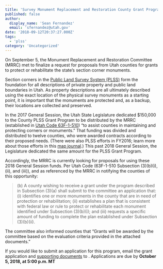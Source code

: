 ```yaml
---
title: 'Survey Monument Replacement and Restoration County Grant Program 2018 Updates'
published: false
author:
  display_name: 'Sean Fernandez'
  email: 'sfernandez@utah.gov'
date: '2018-09-12T20:37:27.000Z'
tags:
  - 'plss'
category: 'Uncategorized'
---
```


On September 5, the Monument Replacement and Restoration Committee (MRRC) met to finalize a request for proposals from Utah counties for grants to protect or rehabilitate the state’s section corner monuments.

Section corners in the [Public Land Survey System (PLSS)](/developer/applications/plss/) form the foundation for all descriptions of private property and public land boundaries in Utah. As property descriptions are all ultimately described using the exact location of the physical survey monuments as a starting point, it is important that the monuments are protected and, as a backup, their locations are collected and preserved.

In the 2017 General Session, the Utah State Legislature dedicated $150,000 to the County PLSS Grant Program to be distributed by the MRRC (established in [Utah Code 63F-1-510](https://le.utah.gov/xcode/Title63F/Chapter1/63F-1-S510.html)) “to assist counties in maintaining and protecting corners or monuments.” That funding was divided and distributed to twelve counties, who were awarded contracts according to their proposed needs. (There were also PLSS efforts in FY2016; learn more about those efforts in this [map journal](https://www.arcgis.com/apps/MapJournal/index.html?appid=e7af1328152a4ba786ab6a733e5cb0b5).) This past 2018 General Session, the Legislature dedicated the same amount for the PLSS Grant Program.

Accordingly, the MRRC is currently looking for proposals for using these 2018 General Session funds. Per Utah Code (63F-1-510 Subsection (3)(b)(i), (ii), and (iii)), and as referenced by the MRRC in notifying the counties of this opportunity:

> (b) A county wishing to receive a grant under the program described in Subsection (3)(a) shall submit to the committee an application that:
> (i) identifies one or more monuments in the county that are in need of protection or rehabilitation;
> (ii) establishes a plan that is consistent with federal law or rule to protect or rehabilitate each monument identified under Subsection (3)(b)(i); and
> (iii) requests a specific amount of funding to complete the plan established under Subsection (3)(b)(ii).

The committee also informed counties that “Grants will be awarded by the committee based on the evaluation criteria provided in the attached documents.”

If you would like to submit an application for this program, email the grant application and [supporting documents](https://drive.google.com/drive/folders/1nvi5bMQDJoz6DX-UPSXy5ONK6LWnt6BL?usp=sharing) to <Contacts inline subject={frontmatter.title} contactKey="plss" />. Applications are due by **October 5, 2018, at 5:00 p.m. MT**
